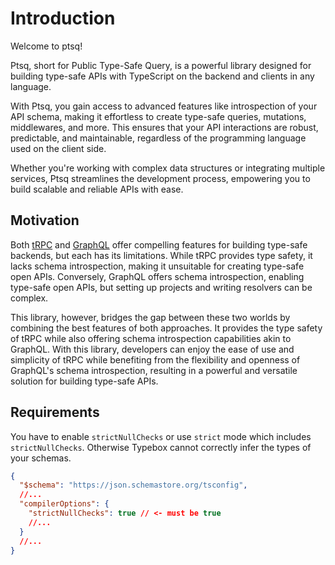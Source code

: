 # Introduction

Welcome to ptsq!

Ptsq, short for Public Type-Safe Query, is a powerful library designed for building type-safe APIs with TypeScript on the backend and clients in any language.

With Ptsq, you gain access to advanced features like introspection of your API schema, making it effortless to create type-safe queries, mutations, middlewares, and more. This ensures that your API interactions are robust, predictable, and maintainable, regardless of the programming language used on the client side.

Whether you're working with complex data structures or integrating multiple services, Ptsq streamlines the development process, empowering you to build scalable and reliable APIs with ease.

## Motivation

Both [tRPC](https://trpc.io/) and [GraphQL](https://graphql.org/) offer compelling features for building type-safe backends, but each has its limitations. While tRPC provides type safety, it lacks schema introspection, making it unsuitable for creating type-safe open APIs. Conversely, GraphQL offers schema introspection, enabling type-safe open APIs, but setting up projects and writing resolvers can be complex.

This library, however, bridges the gap between these two worlds by combining the best features of both approaches. It provides the type safety of tRPC while also offering schema introspection capabilities akin to GraphQL. With this library, developers can enjoy the ease of use and simplicity of tRPC while benefiting from the flexibility and openness of GraphQL's schema introspection, resulting in a powerful and versatile solution for building type-safe APIs.

## Requirements

You have to enable `strictNullChecks` or use `strict` mode which includes `strictNullChecks`. Otherwise Typebox cannot correctly infer the types of your schemas.

```json copy filename="tsconfig.json"
{
  "$schema": "https://json.schemastore.org/tsconfig",
  //...
  "compilerOptions": {
    "strictNullChecks": true // <- must be true
    //...
  }
  //...
}
```
